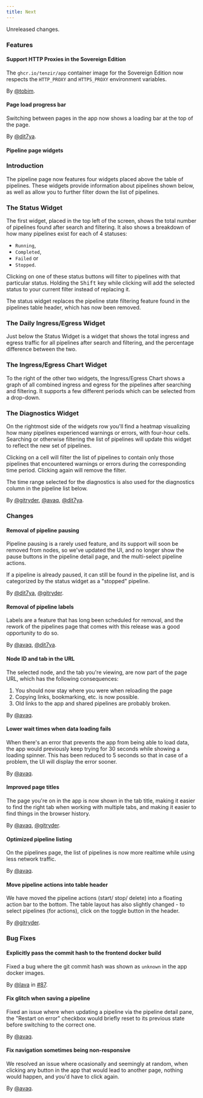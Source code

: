 ```yaml
---
title: Next
---
```


Unreleased changes.

### Features

#### Support HTTP Proxies in the Sovereign Edition

The `ghcr.io/tenzir/app` container image for the Sovereign Edition now respects the `HTTP_PROXY` and `HTTPS_PROXY` environment variables.

By [@tobim](https://github.com/tobim).

#### Page load progress bar

Switching between pages in the app now shows a loading bar at the top of the page.

By [@dit7ya](https://github.com/dit7ya).

#### Pipeline page widgets

### Introduction

The pipeline page now features four widgets placed above the table of pipelines. These widgets provide information about pipelines shown below, as well as allow you to further filter down the list of pipelines.

### The Status Widget

The first widget, placed in the top left of the screen, shows the total number of pipelines found after search and filtering. It also shows a breakdown of how many pipelines exist for each of 4 statuses:

- `Running`,
- `Completed`,
- `Failed` or
- `Stopped`.

Clicking on one of these status buttons will filter to pipelines with that particular status. Holding the <kbd>Shift</kbd> key while clicking will add the selected status to your current filter instead of replacing it.

The status widget replaces the pipeline state filtering feature found in the pipelines table header, which has now been removed.

### The Daily Ingress/Egress Widget

Just below the Status Widget is a widget that shows the total ingress and egress traffic for all pipelines after search and filtering, and the percentage difference between the two.

### The Ingress/Egress Chart Widget

To the right of the other two widgets, the Ingress/Egress Chart shows a graph of all combined ingress and egress for the pipelines after searching and filtering. It supports a few different periods which can be selected from a drop-down.

### The Diagnostics Widget

On the rightmost side of the widgets row you'll find a heatmap visualizing how many pipelines experienced warnings or errors, with four-hour cells. Searching or otherwise filtering the list of pipelines will update this widget to reflect the new set of pipelines.

Clicking on a cell will filter the list of pipelines to contain only those pipelines that encountered warnings or errors during the corresponding time period. Clicking again will remove the filter.

The time range selected for the diagnostics is also used for the diagnostics column in the pipeline list below.

By [@gitryder](https://github.com/gitryder), [@avaq](https://github.com/avaq), [@dit7ya](https://github.com/dit7ya).

### Changes

#### Removal of pipeline pausing

Pipeline pausing is a rarely used feature, and its support will soon be removed from nodes, so we've updated the UI, and no longer show the pause buttons in the pipeline detail page, and the multi-select pipeline actions.

If a pipeline is already paused, it can still be found in the pipeline list, and is categorized by the status widget as a "stopped" pipeline.

By [@dit7ya](https://github.com/dit7ya), [@gitryder](https://github.com/gitryder).

#### Removal of pipeline labels

Labels are a feature that has long been scheduled for removal, and the rework of the pipelines page that comes with this release was a good opportunity to do so.

By [@avaq](https://github.com/avaq), [@dit7ya](https://github.com/dit7ya).

#### Node ID and tab in the URL

The selected node, and the tab you're viewing, are now part of the page URL, which has the following consequences:

1. You should now stay where you were when reloading the page
2. Copying links, bookmarking, etc. is now possible.
3. Old links to the app and shared pipelines are probably broken.

By [@avaq](https://github.com/avaq).

#### Lower wait times when data loading fails

When there's an error that prevents the app from being able to load data, the app would previously keep trying for 30 seconds while showing a loading spinner. This has been reduced to 5 seconds so that in case of a problem, the UI will display the error sooner.

By [@avaq](https://github.com/avaq).

#### Improved page titles

The page you're on in the app is now shown in the tab title, making it easier to find the right tab when working with multiple tabs, and making it easier to find things in the browser history.

By [@avaq](https://github.com/avaq), [@gitryder](https://github.com/gitryder).

#### Optimized pipeline listing

On the pipelines page, the list of pipelines is now more realtime while using less network traffic.

By [@avaq](https://github.com/avaq).

#### Move pipeline actions into table header

We have moved the pipeline actions (start/ stop/ delete) into a floating action bar to the bottom.
The table layout has also slightly changed - to select pipelines (for actions), click on the toggle button in the header.

By [@gitryder](https://github.com/gitryder).

### Bug Fixes

#### Explicitly pass the commit hash to the frontend docker build

Fixed a bug where the git commit hash was shown as `unknown` in the app docker images.

By [@lava](https://github.com/lava) in [#87](https://github.com/tenzir/platform/pull/87).

#### Fix glitch when saving a pipeline

Fixed an issue where when updating a pipeline via the pipeline detail pane, the "Restart on error" checkbox would briefly reset to its previous state before switching to the correct one.

By [@avaq](https://github.com/avaq).

#### Fix navigation sometimes being non-responsive

We resolved an issue where ocasionally and seemingly at random, when clicking any button in the app that would lead to another page, nothing would happen, and you'd have to click again.

By [@avaq](https://github.com/avaq).
